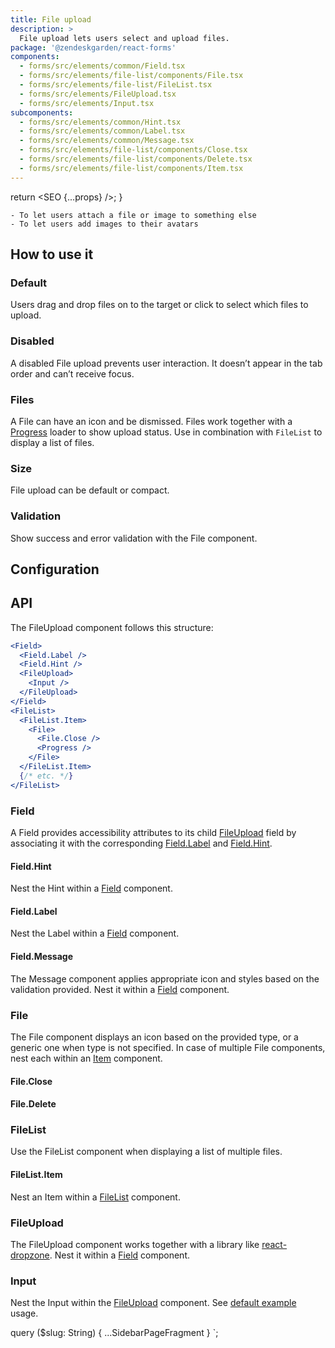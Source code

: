 ```yaml
---
title: File upload
description: >
  File upload lets users select and upload files.
package: '@zendeskgarden/react-forms'
components:
  - forms/src/elements/common/Field.tsx
  - forms/src/elements/file-list/components/File.tsx
  - forms/src/elements/file-list/FileList.tsx
  - forms/src/elements/FileUpload.tsx
  - forms/src/elements/Input.tsx
subcomponents:
  - forms/src/elements/common/Hint.tsx
  - forms/src/elements/common/Label.tsx
  - forms/src/elements/common/Message.tsx
  - forms/src/elements/file-list/components/Close.tsx
  - forms/src/elements/file-list/components/Delete.tsx
  - forms/src/elements/file-list/components/Item.tsx
---
```



  return <SEO {...props} />;
}

<Usage>
  <Use>

    - To let users attach a file or image to something else
    - To let users add images to their avatars

  </Use>
</Usage>

## How to use it

### Default

Users drag and drop files on to the target or click to select which files to upload.


<CodeExample code={DefaultCode}>
  <Default />
</CodeExample>

### Disabled

A disabled File upload prevents user interaction. It doesn’t appear in the tab order and can’t receive focus.


<CodeExample code={DisabledCode}>
  <Disabled />
</CodeExample>

### Files

A File can have an icon and be dismissed. Files work together with a
[Progress](/components/progress) loader to show upload status. Use in
combination with `FileList` to display a list of files.


<CodeExample code={FileListCode}>
  <FileList />
</CodeExample>

### Size

File upload can be default or compact.


<CodeExample code={SizeCode}>
  <Size />
</CodeExample>

### Validation

Show success and error validation with the File component.


<CodeExample code={ValidationCode}>
  <Validation />
</CodeExample>

## Configuration

<Configuration reactPackage={props.data.mdx.package} components={props.data.mdx.components} />

## API

The FileUpload component follows this structure:

```jsx
<Field>
  <Field.Label />
  <Field.Hint />
  <FileUpload>
    <Input />
  </FileUpload>
</Field>
<FileList>
  <FileList.Item>
    <File>
      <File.Close />
      <Progress />
    </File>
  </FileList.Item>
  {/* etc. */}
</FileList>
```

### Field

<Component components={props.data.mdx.components} componentName="field" />

A Field provides accessibility attributes to its child [FileUpload](#fileupload) field by associating it
with the corresponding [Field.Label](#fieldlabel) and [Field.Hint](#fieldhint).

<PropSheet components={props.data.mdx.components} componentName="field" />

#### Field.Hint

<Component components={props.data.mdx.subcomponents} componentName="field.hint" />

Nest the Hint within a [Field](#field) component.

<PropSheet components={props.data.mdx.subcomponents} componentName="field.hint" />

#### Field.Label

<Component components={props.data.mdx.subcomponents} componentName="field.label" />

Nest the Label within a [Field](#field) component.

<PropSheet components={props.data.mdx.subcomponents} componentName="field.label" />

#### Field.Message

<Component components={props.data.mdx.subcomponents} componentName="field.message" />

The Message component applies appropriate icon and styles based on the validation provided. Nest
it within a [Field](#field) component.

### File

<Component components={props.data.mdx.components} componentName="file" />

The File component displays an icon based on the provided type, or a generic one when type is not specified.
In case of multiple File components, nest each within an [Item](#filelistitem) component.

<PropSheet components={props.data.mdx.components} componentName="file" />

#### File.Close

<Component components={props.data.mdx.subcomponents} componentName="file.close" />

<PropSheet components={props.data.mdx.subcomponents} componentName="file.close" />

#### File.Delete

<Component components={props.data.mdx.subcomponents} componentName="file.delete" />

<PropSheet components={props.data.mdx.subcomponents} componentName="file.delete" />

### FileList

<Component components={props.data.mdx.components} componentName="fileList" />

Use the FileList component when displaying a list of multiple files.

<PropSheet components={props.data.mdx.components} componentName="fileList" />

#### FileList.Item

<Component components={props.data.mdx.subcomponents} componentName="fileList.item" />

<PropSheet components={props.data.mdx.subcomponents} componentName="fileList.item" />

Nest an Item within a [FileList](#filelist) component.

### FileUpload

<Component components={props.data.mdx.components} componentName="fileUpload" />

The FileUpload component works together with a library like
[react-dropzone](https://react-dropzone.js.org/). Nest it within a [Field](#field) component.

<PropSheet components={props.data.mdx.components} componentName="fileUpload" />

### Input

<Component components={props.data.mdx.components} componentName="input" />

Nest the Input within the [FileUpload](#fileupload) component. See [default example](#default) usage.

<PropSheet components={props.data.mdx.components} componentName="input" />


  query ($slug: String) {
    ...SidebarPageFragment
  }
`;
